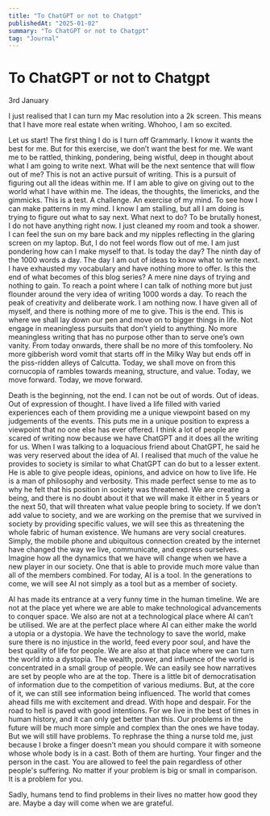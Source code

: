 ```yaml
---
title: "To ChatGPT or not to Chatgpt"
publishedAt: "2025-01-02"
summary: "To ChatGPT or not to Chatgpt"
tag: "Journal"
---
```


# To ChatGPT or not to Chatgpt

3rd January

I just realised that I can turn my Mac resolution into a 2k screen. This means that I have more real estate when writing. Whohoo, I am so excited.

Let us start! The first thing I do is I turn off Grammarly. I know it wants the best for me. But for this exercise, we don’t want the best for me. We want me to be rattled, thinking, pondering, being wistful, deep in thought about what I am going to write next. What will be the next sentence that will flow out of me? This is not an active pursuit of writing. This is a pursuit of figuring out all the ideas within me. If I am able to give on giving out to the world what I have within me. The ideas, the thoughts, the limericks, and the gimmicks. This is a test. A challenge. An exercise of my mind. To see how I can make patterns in my mind. I know I am stalling, but all I am doing is trying to figure out what to say next. What next to do? To be brutally honest, I do not have anything right now. I just cleaned my room and took a shower. I can feel the sun on my bare back and my nipples reflecting in the glaring screen on my laptop. But, I do not feel words flow out of me. I am just pondering how can I make myself to that. Is today the day? The ninth day of the 1000 words a day. The day I am out of ideas to know what to write next. I have exhausted my vocabulary and have nothing more to offer. Is this the end of what becomes of this blog series? A mere nine days of trying and nothing to gain. To reach a point where I can talk of nothing more but just flounder around the very idea of writing 1000 words a day. To reach the peak of creativity and deliberate work. I am nothing now. I have given all of myself, and there is nothing more of me to give. This is the end. This is where we shall lay down our pen and move on to bigger things in life. Not engage in meaningless pursuits that don’t yield to anything. No more meaningless writing that has no purpose other than to serve one’s own vanity. From today onwards, there shall be no more of this tomfoolery. No more gibberish word vomit that starts off in the Milky Way but ends off in the piss-ridden alleys of Calcutta. Today, we shall move on from this cornucopia of rambles towards meaning, structure, and value. Today, we move forward. Today, we move forward.

Death is the beginning, not the end. I can not be out of words. Out of ideas. Out of expression of thought. I have lived a life filled with varied experiences each of them providing me a unique viewpoint based on my judgements of the events. This puts me in a unique position to express a viewpoint that no one else has ever offered. I think a lot of people are scared of writing now because we have ChatGPT and it does all the writing for us. When I was talking to a loquacious friend about ChatGPT, he said he was very reserved about the idea of AI. I realised that much of the value he provides to society is similar to what ChatGPT can do but to a lesser extent. He is able to give people ideas, opinions, and advice on how to live life. He is a man of philosophy and verbosity. This made perfect sense to me as to why he felt that his position in society was threatened. We are creating a being, and there is no doubt about it that we will make it either in 5 years or the next 50, that will threaten what value people bring to society. If we don’t add value to society, and we are working on the premise that we survived in society by providing specific values, we will see this as threatening the whole fabric of human existence. We humans are very social creatures. Simply, the mobile phone and ubiquitous connection created by the internet have changed the way we live, communicate, and express ourselves. Imagine how all the dynamics that we have will change when we have a new player in our society. One that is able to provide much more value than all of the members combined. For today, AI is a tool. In the generations to come, we will see AI not simply as a tool but as a member of society.

AI has made its entrance at a very funny time in the human timeline. We are not at the place yet where we are able to make technological advancements to conquer space. We also are not at a technological place where AI can’t be utilised. We are at the perfect place where AI can either make the world a utopia or a dystopia. We have the technology to save the world, make sure there is no injustice in the world, feed every poor soul, and have the best quality of life for people. We are also at that place where we can turn the world into a dystopia. The wealth, power, and influence of the world is concentrated in a small group of people. We can easily see how narratives are set by people who are at the top. There is a little bit of democratisation of information due to the competition of various mediums. But, at the core of it, we can still see information being influenced. The world that comes ahead fills me with excitement and dread. With hope and despair. For the road to hell is paved with good intentions. For we live in the best of times in human history, and it can only get better than this. Our problems in the future will be much more simple and complex than the ones we have today. But we will still have problems. To rephrase the thing a nurse told me, just because I broke a finger doesn’t mean you should compare it with someone whose whole body is in a cast. Both of them are hurting. Your finger and the person in the cast. You are allowed to feel the pain regardless of other people's suffering. No matter if your problem is big or small in comparison. It is a problem for you.

Sadly, humans tend to find problems in their lives no matter how good they are. Maybe a day will come when we are grateful.
